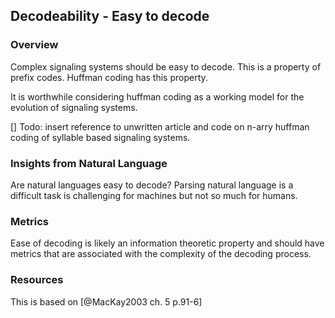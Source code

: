 
## Decodeability - Easy to decode 


### Overview

Complex signaling systems should be easy to decode. 
This is a property of prefix codes.
Huffman coding has this property. 

It is worthwhile considering huffman coding as a working model for the evolution of signaling systems.

 
[] Todo: insert reference to unwritten article and code on n-arry huffman coding of syllable based signaling systems. <!-- from [here](https://chatgpt.com/share/67cda437-0220-8002-a2f7-a1afef80c9a7)
--> 

### Insights from Natural Language

Are natural languages easy to decode?
Parsing natural language is a difficult task is challenging for machines but not so much for humans.

### Metrics

Ease of decoding is likely an information theoretic property and should have metrics that are associated with the complexity of the decoding process.

### Resources

This is based on [@MacKay2003 ch. 5 p.91-6] 